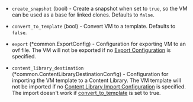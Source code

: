 <!-- Code generated from the comments of the Config struct in builder/vsphere/clone/config.go; DO NOT EDIT MANUALLY -->

-   `create_snapshot` (bool) - Create a snapshot when set to `true`, so the VM can be used as a base
    for linked clones. Defaults to `false`.
    
-   `convert_to_template` (bool) - Convert VM to a template. Defaults to `false`.
    
-   `export` (\*common.ExportConfig) - Configuration for exporting VM to an ovf file.
    The VM will not be exported if no [Export Configuration](#export-configuration) is specified.
    
-   `content_library_destination` (\*common.ContentLibraryDestinationConfig) - Configuration for importing the VM template to a Content Library.
    The VM template will not be imported if no [Content Library Import Configuration](#content-library-import-configuration) is specified.
    The import doesn't work if [convert_to_template](#convert_to_template) is set to true.
    